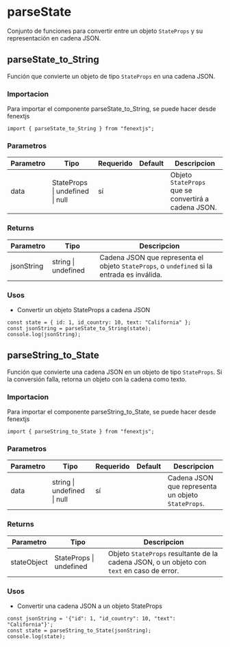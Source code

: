 # parseState

Conjunto de funciones para convertir entre un objeto `StateProps` y su representación en cadena JSON.

## parseState_to_String

Función que convierte un objeto de tipo `StateProps` en una cadena JSON.

### Importacion

Para importar el componente parseState_to_String, se puede hacer desde fenextjs

```tsx copy
import { parseState_to_String } from "fenextjs";
```

### Parametros

| Parametro | Tipo | Requerido | Default | Descripcion |
| --------- | ---- | --------- | ------- | ----------- |
| data | StateProps \| undefined \| null | sí |  | Objeto `StateProps` que se convertirá a cadena JSON. |
### Returns

| Parametro | Tipo | Descripcion |
| --------- | ---- | ----------- |
| jsonString | string \| undefined  | Cadena JSON que representa el objeto `StateProps`, o `undefined` si la entrada es inválida. |
### Usos

- Convertir un objeto StateProps a cadena JSON

```tsx copy
const state = { id: 1, id_country: 10, text: "California" };
const jsonString = parseState_to_String(state);
console.log(jsonString);
```



## parseString_to_State

Función que convierte una cadena JSON en un objeto de tipo `StateProps`. Si la conversión falla, retorna un objeto con la cadena como texto.

### Importacion

Para importar el componente parseString_to_State, se puede hacer desde fenextjs

```tsx copy
import { parseString_to_State } from "fenextjs";
```

### Parametros

| Parametro | Tipo | Requerido | Default | Descripcion |
| --------- | ---- | --------- | ------- | ----------- |
| data | string \| undefined \| null | sí |  | Cadena JSON que representa un objeto `StateProps`. |
### Returns

| Parametro | Tipo | Descripcion |
| --------- | ---- | ----------- |
| stateObject | StateProps \| undefined  | Objeto `StateProps` resultante de la cadena JSON, o un objeto con `text` en caso de error. |
### Usos

- Convertir una cadena JSON a un objeto StateProps

```tsx copy
const jsonString = '{"id": 1, "id_country": 10, "text": "California"}';
const state = parseString_to_State(jsonString);
console.log(state);
```



